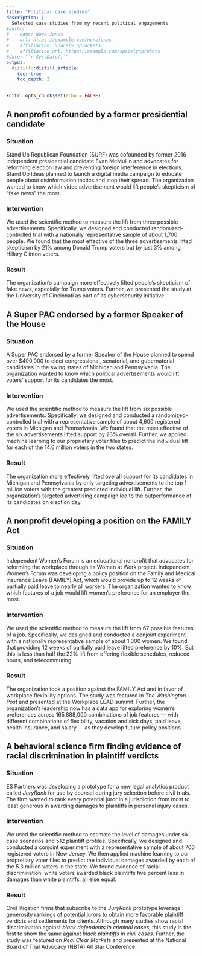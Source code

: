 ```yaml
---
title: "Political case studies"
description: |
  Selected case studies from my recent political engagements
#author:
#  - name: Nora Jones 
#    url: https://example.com/norajones
#    affiliation: Spacely Sprockets
#    affiliation_url: https://example.com/spacelysprokets
#date: "`r Sys.Date()`"
output: 
  distill::distill_article:
    toc: true
    toc_depth: 2
---
```


```r
knitr::opts_chunk$set(echo = FALSE)
```
## A nonprofit cofounded by a former presidential candidate

### Situation

Stand Up Republican Foundation (SURF) was cofounded by former 2016 independent presidential candidate Evan McMullin and advocates for reforming election law and preventing foreign interference in elections. Stand Up Ideas planned to launch a digital media campaign to educate people about disinformation tactics and stop their spread. The organization wanted to know which video advertisement would lift people’s skepticism of “fake news” the most. 

### Intervention

We used the scientific method to measure the lift from three possible advertisements. Specifically, we designed and conducted randomized-controlled trial with a nationally representative sample of about 1,700 people. We found that the most effective of the three advertisements lifted skepticism by 21% among Donald Trump voters but by just 3% among Hillary Clinton voters.  

### Result

The organization’s campaign more effectively lifted people’s skepticism of fake news, especially for Trump voters. Further, we presented the study at the University of Cincinnati as part of its cybersecurity initiative.


## A Super PAC endorsed by a former Speaker of the House

### Situation

A Super PAC endorsed by a former Speaker of the House planned to spend over $400,000 to elect congressional, senatorial, and gubernatorial candidates in the swing states of Michigan and Pennsylvania. The organization wanted to know which political advertisements would lift voters' support for its candidates the most.

### Intervention

We used the scientific method to measure the lift from six possible advertisements. Specifically, we designed and conducted a randomized-controlled trial with a representative sample of about 4,600 registered voters in Michigan and Pennsylvania. We found that the most effective of the six advertisements lifted support by 23% overall. Further, we applied machine learning to our proprietary voter files to predict the individual lift for each of the 14.6 million voters in the two states.

### Result

The organization more effectively lifted overall support for its candidates in Michigan and Pennsylvania by only targeting advertisements to the top 1 million voters with the greatest predicted individual lift. Further, the organization's targeted advertising campaign led to the outperformance of its candidates on election day.


## A nonprofit developing a position on the FAMILY Act

### Situation

Independent Women’s Forum is an educational nonprofit that advocates for reforming the workplace through its Women at Work project. Independent Women’s Forum was developing a policy position on the Family and Medical Insurance Leave (FAMILY) Act, which would provide up to 12 weeks of partially paid leave to nearly all workers.  The organization wanted to know which features of a job would lift women’s preference for an employer the most.

### Intervention

We used the scientific method to measure the lift from 67 possible features of a job. Specifically, we designed and conducted a conjoint experiment with a nationally representative sample of about 1,000 women. We found that providing 12 weeks of partially paid leave lifted preference by 10%. But this is less than half the 22% lift from offering flexible schedules, reduced hours, and telecommuting.  

### Result

The organization took a position against the FAMILY Act and in favor of workplace flexibility options. The study was featured in *The Washington Post* and presented at the Workplace LEAD summit. Further, the organization’s leadership now has a data app for exploring women’s preferences across 165,888,000 combinations of job features — with different combinations of flexibility, vacation and sick days, paid leave, health insurance, and salary — as they develop future policy positions. 


## A behavioral science firm finding evidence of racial discrimination in plaintiff verdicts

### Situation

ES Partners was developing a prototype for a new legal analytics product called *JuryRank* for use by counsel during jury selection before civil trials. The firm wanted to rank every potential juror in a jurisdiction from most to least generous in awarding damages to plaintiffs in personal injury cases.  


### Intervention

We used the scientific method to estimate the level of damages under six case scenarios and 512 plaintiff profiles. Specifically, we designed and conducted a conjoint experiment with a representative sample of about 700 registered voters in New Jersey.  We then applied machine learning to our propretiary voter files to predict the individual damages awarded by each of the 5.3 million voters in the state. We found evidence of racial discrimination: white voters awarded black plaintiffs five percent less in damages than white plaintiffs, all else equal.

### Result

Civil litigation firms that subscribe to the *JuryRank* prototype leverage generosity rankings of potential jurors to obtain more favorable plaintiff verdicts and settlements for clients. Although many studies show racial discrimination against *black defendents in criminal cases*, this study is the first to show the same against *black plaintiffs in civil cases*. Further, the study was featured on *Real Clear Markets* and presented at the National Board of Trial Advocacy (NBTA) All Star Conference. 

